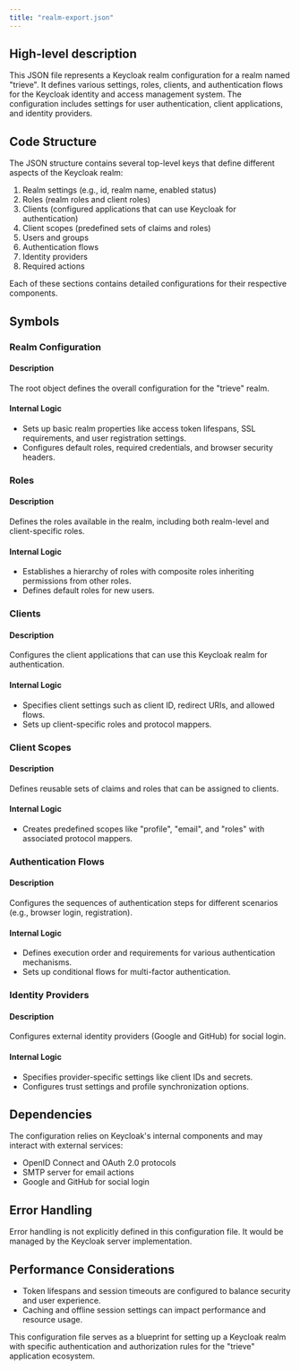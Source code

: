 ```yaml
---
title: "realm-export.json"
---
```


## High-level description

This JSON file represents a Keycloak realm configuration for a realm named "trieve". It defines various settings, roles, clients, and authentication flows for the Keycloak identity and access management system. The configuration includes settings for user authentication, client applications, and identity providers.

## Code Structure

The JSON structure contains several top-level keys that define different aspects of the Keycloak realm:

1. Realm settings (e.g., id, realm name, enabled status)
2. Roles (realm roles and client roles)
3. Clients (configured applications that can use Keycloak for authentication)
4. Client scopes (predefined sets of claims and roles)
5. Users and groups
6. Authentication flows
7. Identity providers
8. Required actions

Each of these sections contains detailed configurations for their respective components.

## Symbols

### Realm Configuration
#### Description
The root object defines the overall configuration for the "trieve" realm.

#### Internal Logic
- Sets up basic realm properties like access token lifespans, SSL requirements, and user registration settings.
- Configures default roles, required credentials, and browser security headers.

### Roles
#### Description
Defines the roles available in the realm, including both realm-level and client-specific roles.

#### Internal Logic
- Establishes a hierarchy of roles with composite roles inheriting permissions from other roles.
- Defines default roles for new users.

### Clients
#### Description
Configures the client applications that can use this Keycloak realm for authentication.

#### Internal Logic
- Specifies client settings such as client ID, redirect URIs, and allowed flows.
- Sets up client-specific roles and protocol mappers.

### Client Scopes
#### Description
Defines reusable sets of claims and roles that can be assigned to clients.

#### Internal Logic
- Creates predefined scopes like "profile", "email", and "roles" with associated protocol mappers.

### Authentication Flows
#### Description
Configures the sequences of authentication steps for different scenarios (e.g., browser login, registration).

#### Internal Logic
- Defines execution order and requirements for various authentication mechanisms.
- Sets up conditional flows for multi-factor authentication.

### Identity Providers
#### Description
Configures external identity providers (Google and GitHub) for social login.

#### Internal Logic
- Specifies provider-specific settings like client IDs and secrets.
- Configures trust settings and profile synchronization options.

## Dependencies
The configuration relies on Keycloak's internal components and may interact with external services:

- OpenID Connect and OAuth 2.0 protocols
- SMTP server for email actions
- Google and GitHub for social login

## Error Handling
Error handling is not explicitly defined in this configuration file. It would be managed by the Keycloak server implementation.

## Performance Considerations
- Token lifespans and session timeouts are configured to balance security and user experience.
- Caching and offline session settings can impact performance and resource usage.

This configuration file serves as a blueprint for setting up a Keycloak realm with specific authentication and authorization rules for the "trieve" application ecosystem.